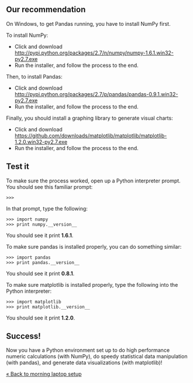 == Our recommendation ==

On Windows, to get Pandas running, you have to install NumPy first.

To install NumPy:

* Click and download http://pypi.python.org/packages/2.7/n/numpy/numpy-1.6.1.win32-py2.7.exe
* Run the installer, and follow the process to the end.

Then, to install Pandas:

* Click and download http://pypi.python.org/packages/2.7/p/pandas/pandas-0.9.1.win32-py2.7.exe
* Run the installer, and follow the process to the end.

Finally, you should install a graphing library to generate visual charts:

* Click and download https://github.com/downloads/matplotlib/matplotlib/matplotlib-1.2.0.win32-py2.7.exe
* Run the installer, and follow the process to the end.

== Test it ==

To make sure the process worked, open up a Python interpreter prompt. You should
see this familiar prompt:

 >>>

In that prompt, type the following:

 >>> import numpy
 >>> print numpy.__version__

You should see it print '''1.6.1'''.

To make sure pandas is installed properly, you can do something similar:

 >>> import pandas
 >>> print pandas.__version__

You should see it print '''0.8.1'''.

To make sure matplotlib is installed properly, type the following into the Python interpreter:

 >>> import matplotlib
 >>> print matplotlib.__version__

You should see it print '''1.2.0'''.

== Success! ==

Now you have a Python environment set up to do high performance numeric calculations (with NumPy), do speedy statistical data manipulation (with pandas), and generate data visualizations (with matplotlib)!

[[Morning laptop setup|&laquo; Back to morning laptop setup]]
